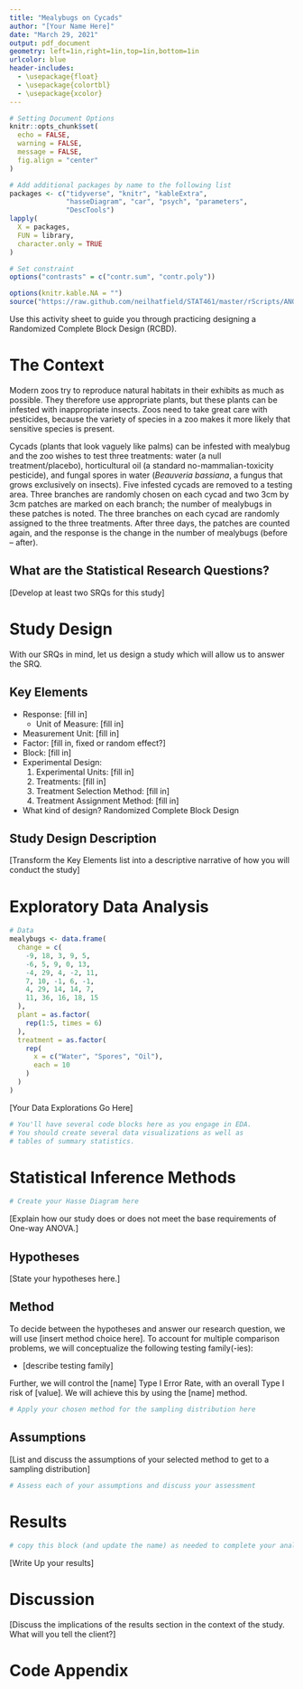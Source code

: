 ```yaml
---
title: "Mealybugs on Cycads"
author: "[Your Name Here]"
date: "March 29, 2021"
output: pdf_document
geometry: left=1in,right=1in,top=1in,bottom=1in
urlcolor: blue
header-includes:
  - \usepackage{float}
  - \usepackage{colortbl}
  - \usepackage{xcolor}
---
```


```r
# Setting Document Options
knitr::opts_chunk$set(
  echo = FALSE,
  warning = FALSE,
  message = FALSE,
  fig.align = "center"
)

# Add additional packages by name to the following list
packages <- c("tidyverse", "knitr", "kableExtra",
              "hasseDiagram", "car", "psych", "parameters",
              "DescTools") 
lapply(
  X = packages,
  FUN = library,
  character.only = TRUE
)

# Set constraint
options("contrasts" = c("contr.sum", "contr.poly"))

options(knitr.kable.NA = "")
source("https://raw.github.com/neilhatfield/STAT461/master/rScripts/ANOVATools.R")

```

Use this activity sheet to guide you through practicing designing a Randomized Complete Block Design (RCBD).

# The Context

Modern zoos try to reproduce natural habitats in their exhibits as much as possible. They therefore use appropriate plants, but these plants can be infested with inappropriate insects. Zoos need to take great care with pesticides, because the variety of species in a zoo makes it more likely that sensitive species is present.

Cycads (plants that look vaguely like palms) can be infested with mealybug and the zoo wishes to test three treatments: water (a null treatment/placebo), horticultural oil (a standard no-mammalian-toxicity pesticide), and fungal spores in water (*Beauveria bassiana*, a fungus that grows exclusively on insects). Five infested cycads are removed to a testing area. Three branches are randomly chosen on each cycad and two 3cm by 3cm patches are marked on each branch; the number of mealybugs in these patches is noted. The three branches on each cycad are randomly assigned to the three treatments. After three days, the patches are counted again, and the response is the change in the number of mealybugs (before -- after).

## What are the Statistical Research Questions?

[Develop at least two SRQs for this study]

# Study Design

With our SRQs in mind, let us design a study which will allow us to answer the SRQ.

## Key Elements

+ Response: [fill in]
    - Unit of Measure: [fill in]
+ Measurement Unit: [fill in]
+ Factor: [fill in, fixed or random effect?]
+ Block: [fill in]
+ Experimental Design:
    1) Experimental Units: [fill in]
    2) Treatments: [fill in]
    3) Treatment Selection Method: [fill in]
    4) Treatment Assignment Method: [fill in]
+ What kind of design? Randomized Complete Block Design

## Study Design Description

[Transform the Key Elements list into a descriptive narrative of how you will conduct the study]

# Exploratory Data Analysis

```r
# Data
mealybugs <- data.frame(
  change = c(
    -9, 18, 3, 9, 5,
    -6, 5, 9, 0, 13,
    -4, 29, 4, -2, 11,
    7, 10, -1, 6, -1,
    4, 29, 14, 14, 7,
    11, 36, 16, 18, 15
  ),
  plant = as.factor(
    rep(1:5, times = 6)
  ),
  treatment = as.factor(
    rep(
      x = c("Water", "Spores", "Oil"),
      each = 10
    )
  )
)

```

[Your Data Explorations Go Here]

```r
# You'll have several code blocks here as you engage in EDA.
# You should create several data visualizations as well as
# tables of summary statistics.
```

# Statistical Inference Methods

```r
# Create your Hasse Diagram here


```

[Explain how our study does or does not meet the base requirements of One-way ANOVA.]

## Hypotheses

[State your hypotheses here.]

## Method

To decide between the hypotheses and answer our research question, we will use [insert method choice here]. To account for multiple comparison problems, we will conceptualize the following testing family(-ies):

+ [describe testing family]

Further, we will control the [name] Type I Error Rate, with an overall Type I risk of [value]. We will achieve this by using the [name] method.

```r
# Apply your chosen method for the sampling distribution here

```

## Assumptions

[List and discuss the assumptions of your selected method to get to a sampling distribution]

```r
# Assess each of your assumptions and discuss your assessment

```

# Results

```r
# copy this block (and update the name) as needed to complete your analyses.

```

[Write Up your results]

# Discussion

[Discuss the implications of the results section in the context of the study. What will you tell the client?]

\newpage

# Code Appendix

```r

```
